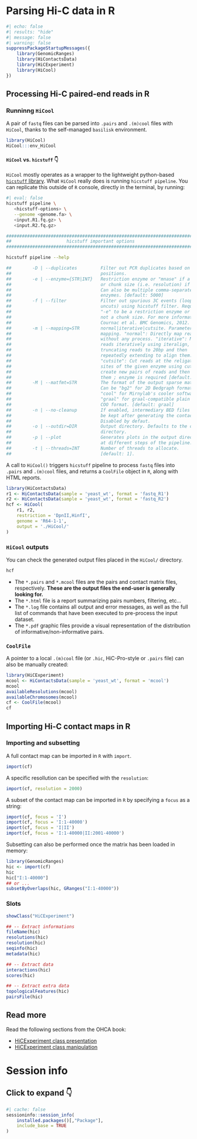 # Parsing Hi-C data in R

```r
#| echo: false
#| results: "hide"
#| message: false
#| warning: false
suppressPackageStartupMessages({
    library(GenomicRanges)
    library(HiContactsData)
    library(HiCExperiment)
    library(HiCool)
})
```

## Processing Hi-C paired-end reads in R

### Runninng `HiCool` 

A pair of `fastq` files can be parsed into `.pairs` and `.(m)cool` files with 
`HiCool`, thanks to the self-managed `basilisk` environment. 

```r
library(HiCool)
HiCool:::env_HiCool
```

::: {.callout-tip collapse="true"} 

#### `HiCool` vs. `hicstuff` 👇

`HiCool` mostly operates as a wrapper to the lightweight python-based 
[`hicstuff` library](https://hicstuff.readthedocs.io/en/latest/). What 
`HiCool` really does is running `hicstuff pipeline`. You can replicate 
this outside of `R` console, directly in the terminal, by running: 

```sh
#| eval: false
hicstuff pipeline \
   <hicstuff-options> \
   --genome <genome.fa> \
   <input.R1.fq.gz> \
   <input.R2.fq.gz> 

################################################################################
##                     hicstuff important options                             ##
################################################################################

hicstuff pipeline --help

##        -D | --duplicates         Filter out PCR duplicates based on read
##                                  positions.
##        -e | --enzyme={STR|INT}   Restriction enzyme or "mnase" if a string,
##                                  or chunk size (i.e. resolution) if a number.
##                                  Can also be multiple comma-separated
##                                  enzymes. [default: 5000]
##        -f | --filter             Filter out spurious 3C events (loops and
##                                  uncuts) using hicstuff filter. Requires
##                                  "-e" to be a restriction enzyme or mnase,
##                                  not a chunk size. For more informations, see
##                                  Cournac et al. BMC Genomics, 2012.
##        -m | --mapping=STR        normal|iterative|cutsite. Parameter of
##                                  mapping. "normal": Directly map reads
##                                  without any process. "iterative": Map
##                                  reads iteratively using iteralign, by
##                                  truncating reads to 20bp and then
##                                  repeatedly extending to align them.
##                                  "cutsite": Cut reads at the religation
##                                  sites of the given enzyme using cutsite,
##                                  create new pairs of reads and then align
##                                  them ; enzyme is required [default: normal].
##        -M | --matfmt=STR         The format of the output sparse matrix.
##                                  Can be "bg2" for 2D Bedgraph format,
##                                  "cool" for Mirnylab's cooler software, or
##                                  "graal" for graal-compatible plain text
##                                  COO format. [default: graal]
##        -n | --no-cleanup         If enabled, intermediary BED files will
##                                  be kept after generating the contact map.
##                                  Disabled by defaut.
##        -o | --outdir=DIR         Output directory. Defaults to the current
##                                  directory.
##        -p | --plot               Generates plots in the output directory
##                                  at different steps of the pipeline.
##        -t | --threads=INT        Number of threads to allocate.
##                                  [default: 1].
```

:::

A call to `HiCool()` triggers `hicstuff` pipeline to process `fastq` files 
into `.pairs` and `.(m)cool` files, and returns a `CoolFile` object in `R`, along 
with HTML reports.

```r
library(HiContactsData)
r1 <- HiContactsData(sample = 'yeast_wt', format = 'fastq_R1')
r2 <- HiContactsData(sample = 'yeast_wt', format = 'fastq_R2')
hcf <- HiCool(
    r1, r2, 
    restriction = 'DpnII,HinfI', 
    genome = 'R64-1-1', 
    output = './HiCool/'
)
```

### `HiCool` outputs 

You can check the generated output files placed in the `HiCool/` directory. 

```r
hcf
```

- The `*.pairs` and `*.mcool` files are the pairs and contact matrix files, respectively. **These are the output files the end-user is generally looking for.**
- The `*.html` file is a report summarizing pairs numbers, filtering, etc...
- The `*.log` file contains all output and error messages, as well as the full list of commands that have been executed to pre-process the input dataset. 
- The `*.pdf` graphic files provide a visual representation of the distribution of informative/non-informative pairs. 

### `CoolFile` 

A pointer to a local `.(m)cool` file (or `.hic`, HiC-Pro-style or `.pairs` file)
can also be manually created: 

```r
library(HiCExperiment)
mcool <- HiContactsData(sample = 'yeast_wt', format = 'mcool')
mcool
availableResolutions(mcool)
availableChromosomes(mcool)
cf <- CoolFile(mcool)
cf
```

## Importing Hi-C contact maps in R 

### Importing and subsetting 

A full contact map can be imported in `R` with `import`. 

```r
import(cf)
```

A specific resollution can be specified with the `resolution`:

```r
import(cf, resolution = 2000)
```

A subset of the contact map can be imported in `R` by specifying a `focus` as a string: 

```r
import(cf, focus = 'I')
import(cf, focus = 'I:1-40000')
import(cf, focus = 'I|II')
import(cf, focus = 'I:1-40000|II:2001-40000')
```

Subsetting can also be performed once the matrix has been loaded in memory: 

```r
library(GenomicRanges)
hic <- import(cf)
hic
hic["I:1-40000"]
## or ...
subsetByOverlaps(hic, GRanges("I:1-40000"))
```

### Slots 

```r
showClass("HiCExperiment")

## -- Extract informations
fileName(hic) 
resolutions(hic) 
resolution(hic) 
seqinfo(hic) 
metadata(hic)

## -- Extract data
interactions(hic)
scores(hic)

## -- Extract extra data
topologicalFeatures(hic)
pairsFile(hic)
```

## Read more

Read the following sections from the OHCA book: 

- [HiCExperiment class presentation](https://jserizay.com/OHCA/data-representation.html#hicexperiment-class)
- [HiCExperiment class manipulation](https://jserizay.com/OHCA/parsing.html)

# Session info {-}

::: {.callout-note collapse="true"}

## Click to expand 👇

```r
#| cache: false
sessioninfo::session_info(
    installed.packages()[,"Package"], 
    include_base = TRUE
)
```

:::
